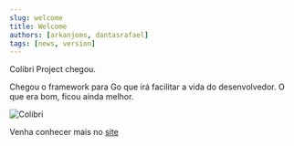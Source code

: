 ```yaml
---
slug: welcome
title: Welcome
authors: [arkanjoms, dantasrafael]
tags: [news, version]
---
```


Colibri Project chegou.

<!-- truncate -->

Chegou o framework para Go que irá facilitar a vida do desenvolvedor.
O que era bom, ficou ainda melhor.

![Colibri](./android-chrome-512x512.png)

Venha conhecer mais no [site](https://colibriproject.dev.br)
